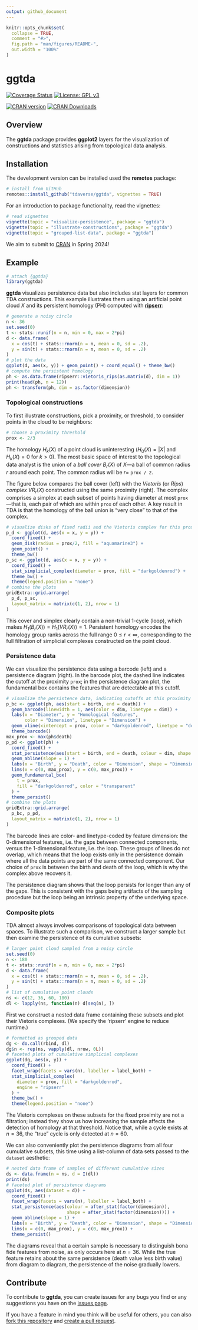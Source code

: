 ```yaml
---
output: github_document
---
```


<!-- README.md is generated from README.Rmd. Please edit that file -->

```r
knitr::opts_chunk$set(
  collapse = TRUE,
  comment = "#>",
  fig.path = "man/figures/README-",
  out.width = "100%"
)
```

# ggtda

[![Coverage Status](https://img.shields.io/codecov/c/github/tdaverse/ggtda/master.svg)](https://codecov.io/github/tdaverse/ggtda?branch=master)
[![License: GPL v3](https://img.shields.io/badge/License-GPL%20v3-blue.svg)](https://www.gnu.org/licenses/gpl-3.0)

[![CRAN version](http://www.r-pkg.org/badges/version/ggtda)](https://CRAN.R-project.org/package=ggtda)
[![CRAN Downloads](http://cranlogs.r-pkg.org/badges/grand-total/ggtda)](https://CRAN.R-project.org/package=ggtda)

## Overview

The **ggtda** package provides **ggplot2** layers for the visualization of constructions and statistics arising from topological data analysis.

## Installation

The development version can be installed used the **remotes** package:

```r
# install from GitHub
remotes::install_github("tdaverse/ggtda", vignettes = TRUE)
```

For an introduction to package functionality, read the vignettes:

```r
# read vignettes
vignette(topic = "visualize-persistence", package = "ggtda")
vignette(topic = "illustrate-constructions", package = "ggtda")
vignette(topic = "grouped-list-data", package = "ggtda")
```

We aim to submit to [CRAN](https://CRAN.R-project.org) in Spring 2024!

## Example

```r
# attach {ggtda}
library(ggtda)
```

**ggtda** visualizes persistence data but also includes stat layers for common TDA constructions. This example illustrates them using an artificial point cloud $X$ and its persistent homology (PH) computed with [**ripserr**](https://cran.r-project.org/package=ripserr):

```r
# generate a noisy circle
n <- 36
set.seed(0)
t <- stats::runif(n = n, min = 0, max = 2*pi)
d <- data.frame(
  x = cos(t) + stats::rnorm(n = n, mean = 0, sd = .2),
  y = sin(t) + stats::rnorm(n = n, mean = 0, sd = .2)
)
# plot the data
ggplot(d, aes(x, y)) + geom_point() + coord_equal() + theme_bw()
# compute the persistent homology
ph <- as.data.frame(ripserr::vietoris_rips(as.matrix(d), dim = 1))
print(head(ph, n = 12))
ph <- transform(ph, dim = as.factor(dimension))
```

### Topological constructions

To first illustrate constructions, pick a proximity, or threshold, to consider points in the cloud to be neighbors:

```r
# choose a proximity threshold
prox <- 2/3
```

The homology $H_k(X)$ of a point cloud is uninteresting ($H_0(X) = \lvert X \rvert$ and $H_k(X) = 0$ for $k > 0$). The most basic space of interest to the topological data analyst is the union of a _ball cover_ $B_r(X)$ of $X$---a ball of common radius $r$ around each point. The common radius will be $r =$ `prox / 2`.

The figure below compares the ball cover (left) with the _Vietoris_ (or _Rips_) _complex_ ${VR}_r(X)$ constructed using the same proximity (right).
The complex comprises a simplex at each subset of points having diameter at most `prox`---that is, each pair of which are within `prox` of each other.
A key result in TDA is that the homology of the ball union is "very close" to that of the complex.

```r
# visualize disks of fixed radii and the Vietoris complex for this proximity
p_d <- ggplot(d, aes(x = x, y = y)) +
  coord_fixed() +
  geom_disk(radius = prox/2, fill = "aquamarine3") +
  geom_point() +
  theme_bw()
p_sc <- ggplot(d, aes(x = x, y = y)) +
  coord_fixed() +
  stat_simplicial_complex(diameter = prox, fill = "darkgoldenrod") +
  theme_bw() +
  theme(legend.position = "none")
# combine the plots
gridExtra::grid.arrange(
  p_d, p_sc,
  layout_matrix = matrix(c(1, 2), nrow = 1)
)
```

This cover and simplex clearly contain a non-trivial 1-cycle (loop), which makes $H_1(B_r(X)) = H_1({VR}_r(X)) = 1$.
Persistent homology encodes the homology group ranks across the full range $0 \leq r < \infty$, corresponding to the full filtration of simplicial complexes constructed on the point cloud.

### Persistence data

We can visualize the persistence data using a barcode (left) and a persistence diagram (right).
In the barcode plot, the dashed line indicates the cutoff at the proximity `prox`; in the persistence diagram plot, the fundamental box contains the features that are detectable at this cutoff.

```r
# visualize the persistence data, indicating cutoffs at this proximity
p_bc <- ggplot(ph, aes(start = birth, end = death)) +
  geom_barcode(linewidth = 1, aes(color = dim, linetype = dim)) +
  labs(x = "Diameter", y = "Homological features",
       color = "Dimension", linetype = "Dimension") +
  geom_vline(xintercept = prox, color = "darkgoldenrod", linetype = "dotted") +
  theme_barcode()
max_prox <- max(ph$death)
p_pd <- ggplot(ph) +
  coord_fixed() +
  stat_persistence(aes(start = birth, end = death, colour = dim, shape = dim)) +
  geom_abline(slope = 1) +
  labs(x = "Birth", y = "Death", color = "Dimension", shape = "Dimension") +
  lims(x = c(0, max_prox), y = c(0, max_prox)) +
  geom_fundamental_box(
    t = prox,
    fill = "darkgoldenrod", color = "transparent"
  ) +
  theme_persist()
# combine the plots
gridExtra::grid.arrange(
  p_bc, p_pd,
  layout_matrix = matrix(c(1, 2), nrow = 1)
)
```

The barcode lines are color- and linetype-coded by feature dimension: the 0-dimensional features, i.e. the gaps between connected components, versus the 1-dimensional feature, i.e. the loop.
These groups of lines do not overlap, which means that the loop exists only in the persistence domain where all the data points are part of the same connected component. Our choice of `prox` is between the birth and death of the loop, which is why the complex above recovers it.

The persistence diagram shows that the loop persists for longer than any of the gaps. This is consistent with the gaps being artifacts of the sampling procedure but the loop being an intrinsic property of the underlying space.

### Composite plots

TDA almost always involves comparisons of topological data between spaces.
To illustrate such a comparison, we construct a larger sample but then examine the persistence of its cumulative subsets:

```r
# larger point cloud sampled from a noisy circle
set.seed(0)
n <- 180
t <- stats::runif(n = n, min = 0, max = 2*pi)
d <- data.frame(
  x = cos(t) + stats::rnorm(n = n, mean = 0, sd = .2),
  y = sin(t) + stats::rnorm(n = n, mean = 0, sd = .2)
)
# list of cumulative point clouds
ns <- c(12, 36, 60, 180)
dl <- lapply(ns, function(n) d[seq(n), ])
```

First we construct a nested data frame containing these subsets and plot their Vietoris complexes.
(We specify the 'ripserr' engine to reduce runtime.)

```r
# formatted as grouped data
dg <- do.call(rbind, dl)
dg$n <- rep(ns, vapply(dl, nrow, 0L))
# faceted plots of cumulative simplicial complexes
ggplot(dg, aes(x, y)) +
  coord_fixed() +
  facet_wrap(facets = vars(n), labeller = label_both) +
  stat_simplicial_complex(
    diameter = prox, fill = "darkgoldenrod",
    engine = "ripserr"
  ) +
  theme_bw() +
  theme(legend.position = "none")
```

The Vietoris complexes on these subsets for the fixed proximity are not a filtration; instead they show us how increasing the sample affects the detection of homology at that threshold.
Notice that, while a cycle exists at $n = 36$, the "true" cycle is only detected at $n = 60$.

We can also conveniently plot the persistence diagrams from all four cumulative subsets, this time using a list-column of data sets passed to the `dataset` aesthetic:

```r
# nested data frame of samples of different cumulative sizes
ds <- data.frame(n = ns, d = I(dl))
print(ds)
# faceted plot of persistence diagrams
ggplot(ds, aes(dataset = d)) +
  coord_fixed() +
  facet_wrap(facets = vars(n), labeller = label_both) +
  stat_persistence(aes(colour = after_stat(factor(dimension)),
                       shape = after_stat(factor(dimension)))) +
  geom_abline(slope = 1) +
  labs(x = "Birth", y = "Death", color = "Dimension", shape = "Dimension") +
  lims(x = c(0, max_prox), y = c(0, max_prox)) +
  theme_persist()
```

The diagrams reveal that a certain sample is necessary to distinguish bona fide features from noise, as only occurs here at $n = 36$.
While the true feature retains about the same persistence (death value less birth value) from diagram to diagram, the persistence of the noise gradually lowers.

## Contribute

To contribute to **ggtda**, you can create issues for any bugs you find or any suggestions you have on the [issues page](https://github.com/tdaverse/ggtda/issues).

If you have a feature in mind you think will be useful for others, you can also [fork this repository](https://help.github.com/en/articles/fork-a-repo) and [create a pull request](https://help.github.com/en/articles/creating-a-pull-request).
